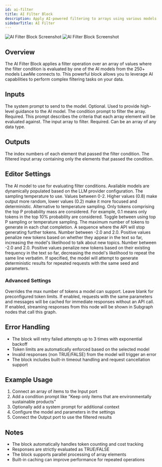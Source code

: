 ```yaml
---
id: ai-filter
title: AI Filter Block
description: Apply AI-powered filtering to arrays using various models and providers
sidebarTitle: AI Filter
---
```


<Frame>
  <img src="/block-reference/assets/ai_filter_light.png" alt="AI Filter Block Screenshot" className="block dark:hidden" />
  <img src="/block-reference/assets/ai_filter_dark.png" alt="AI Filter Block Screenshot" className="hidden dark:block" />
</Frame>

## Overview
The AI Filter Block applies a filter operation over an array of values where the filter condition is evaluated by one of the AI models from the 250+ models LawMe connects to. This powerful block allows you to leverage AI capabilities to perform complex filtering tasks on your data.


## Inputs

<ParamField path="System Prompt" type="string">
  The system prompt to send to the model. Optional. Used to provide high-level guidance to the AI model.
</ParamField>

<ParamField path="Condition Prompt" type="string" required>
  The condition prompt to filter the array. Required. This prompt describes the criteria that each array element will be evaluated against.
</ParamField>

<ParamField path="Input" type="any[]" required>
  The input array to filter. Required. Can be an array of any data type.
</ParamField>

## Outputs

<ResponseField name="Indicies" type="number[]">
  The index numbers of each element that passed the filter condition.
</ResponseField>

<ResponseField name="Output" type="any[]">
  The filtered input array containing only the elements that passed the condition.
</ResponseField>

## Editor Settings

<ParamField path="AI Model" type="string" default="gpt-3.5-turbo">
  The AI model to use for evaluating filter conditions. Available models are dynamically populated based on the LLM provider configuration.
</ParamField>

<ParamField path="Temperature" type="number" default={0} min={0} max={2}>
  The sampling temperature to use. Values between 0-2. Higher values (0.8) make output more random, lower values (0.2) make it more focused and deterministic.
</ParamField>

<ParamField path="Top P" type="number" default={1} min={0} max={1}>
  Alternative to temperature sampling. Only tokens comprising the top P probability mass are considered. For example, 0.1 means only tokens in the top 10% probability are considered.
</ParamField>

<ParamField path="Use Top P" type="boolean" default={false}>
  Toggle between using top P sampling or temperature sampling.
</ParamField>

<ParamField path="Max Tokens" type="number" default={2048}>
  The maximum number of tokens to generate in each chat completion.
</ParamField>

<ParamField path="Stop" type="string">
  A sequence where the API will stop generating further tokens.
</ParamField>

<ParamField path="Presence Penalty" type="number" min={-2} max={2}>
  Number between -2.0 and 2.0. Positive values penalize new tokens based on whether they appear in the text so far, increasing the model's likelihood to talk about new topics.
</ParamField>

<ParamField path="Frequency Penalty" type="number" min={-2} max={2}>
  Number between -2.0 and 2.0. Positive values penalize new tokens based on their existing frequency in the text so far, decreasing the model's likelihood to repeat the same line verbatim.
</ParamField>

<ParamField path="Seed" type="number">
  If specified, the model will attempt to generate deterministic results for repeated requests with the same seed and parameters.
</ParamField>

### Advanced Settings

<ParamField path="Custom Max Tokens" type="number">
  Overrides the max number of tokens a model can support. Leave blank for preconfigured token limits.
</ParamField>

<ParamField path="Cache Responses" type="boolean" default={false}>
  If enabled, requests with the same parameters and messages will be cached for immediate responses without an API call.
</ParamField>

<ParamField path="Use for subgraph partial output" type="boolean" default={false}>
  If enabled, streaming responses from this node will be shown in Subgraph nodes that call this graph.
</ParamField>

## Error Handling

- The block will retry failed attempts up to 3 times with exponential backoff
- Token limits are automatically enforced based on the selected model
- Invalid responses (non TRUE/FALSE) from the model will trigger an error
- The block includes built-in timeout handling and request cancellation support

## Example Usage

1. Connect an array of items to the Input port
2. Add a condition prompt like "Keep only items that are environmentally sustainable products"
3. Optionally add a system prompt for additional context
4. Configure the model and parameters in the settings
5. Connect the Output port to use the filtered results

## Notes

- The block automatically handles token counting and cost tracking
- Responses are strictly evaluated as TRUE/FALSE
- The block supports parallel processing of array elements
- Built-in caching can improve performance for repeated operations
